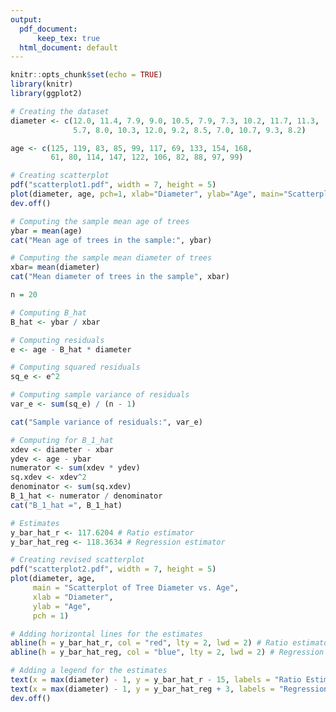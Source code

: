 ---
output: 
  pdf_document: 
      keep_tex: true
  html_document: default
---

```{r setup, include=FALSE}
knitr::opts_chunk$set(echo = TRUE)
library(knitr)
library(ggplot2)
```

```{r}
# Creating the dataset
diameter <- c(12.0, 11.4, 7.9, 9.0, 10.5, 7.9, 7.3, 10.2, 11.7, 11.3,
              5.7, 8.0, 10.3, 12.0, 9.2, 8.5, 7.0, 10.7, 9.3, 8.2)

age <- c(125, 119, 83, 85, 99, 117, 69, 133, 154, 168,
         61, 80, 114, 147, 122, 106, 82, 88, 97, 99)

# Creating scatterplot 
pdf("scatterplot1.pdf", width = 7, height = 5)
plot(diameter, age, pch=1, xlab="Diameter", ylab="Age", main="Scatterplot of Tree Age vs. Diameter")
dev.off()

```
```{r}
# Computing the sample mean age of trees
ybar = mean(age)
cat("Mean age of trees in the sample:", ybar)
```

```{r}
# Computing the sample mean diameter of trees
xbar= mean(diameter)
cat("Mean diameter of trees in the sample", xbar)
```
```{r}
n = 20

# Computing B_hat
B_hat <- ybar / xbar

# Computing residuals 
e <- age - B_hat * diameter

# Computing squared residuals
sq_e <- e^2

# Computing sample variance of residuals
var_e <- sum(sq_e) / (n - 1)

cat("Sample variance of residuals:", var_e)
```

```{r}
# Computing for B_1_hat
xdev <- diameter - xbar
ydev <- age - ybar
numerator <- sum(xdev * ydev)
sq.xdev <- xdev^2
denominator <- sum(sq.xdev)
B_1_hat <- numerator / denominator
cat("B_1_hat =", B_1_hat)
```
```{r}
# Estimates
y_bar_hat_r <- 117.6204 # Ratio estimator
y_bar_hat_reg <- 118.3634 # Regression estimator

# Creating revised scatterplot
pdf("scatterplot2.pdf", width = 7, height = 5)
plot(diameter, age,
     main = "Scatterplot of Tree Diameter vs. Age",
     xlab = "Diameter",
     ylab = "Age",
     pch = 1)

# Adding horizontal lines for the estimates 
abline(h = y_bar_hat_r, col = "red", lty = 2, lwd = 2) # Ratio estimator 
abline(h = y_bar_hat_reg, col = "blue", lty = 2, lwd = 2) # Regression estimator

# Adding a legend for the estimates
text(x = max(diameter) - 1, y = y_bar_hat_r - 15, labels = "Ratio Estimator", pos = 3, col = "red")
text(x = max(diameter) - 1, y = y_bar_hat_reg + 3, labels = "Regression Estimator", pos = 3, col = "blue")
dev.off()
```


